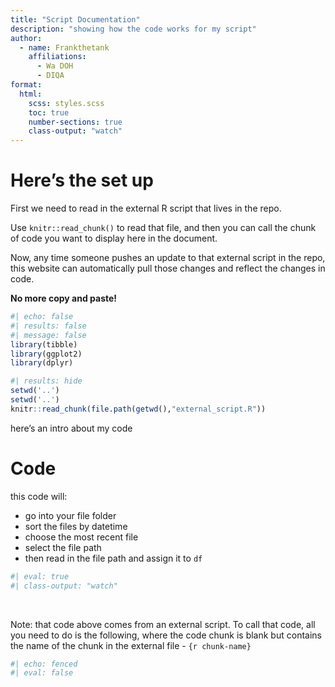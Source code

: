 ```yaml
---
title: "Script Documentation"
description: "showing how the code works for my script"
author: 
  - name: Frankthetank
    affiliations: 
      - Wa DOH
      - DIQA
format: 
  html: 
    scss: styles.scss
    toc: true
    number-sections: true
    class-output: "watch"
---
```


# Here's the set up

First we need to read in the external R script that lives in the repo.

Use `knitr::read_chunk()` to read that file, and then you can call the chunk of code you want to display here in the document.

Now, any time someone pushes an update to that external script in the repo, this website can automatically pull those changes and reflect the changes in code.

**No more copy and paste!**

```r
#| echo: false
#| results: false
#| message: false
library(tibble)
library(ggplot2)
library(dplyr)
```

```r
#| results: hide
setwd('..')
setwd('..')
knitr::read_chunk(file.path(getwd(),"external_script.R"))
```

here's an intro about my code

# Code

this code will:

-   go into your file folder
-   sort the files by datetime
-   choose the most recent file
-   select the file path
-   then read in the file path and assign it to `df`

```r
#| eval: true
#| class-output: "watch"

```


<br>

Note: that code above comes from an external script. To call that code, all you need to do is the following, where the code chunk is blank but contains the name of the chunk in the external file - `{r chunk-name}`

```r
#| echo: fenced
#| eval: false


```

